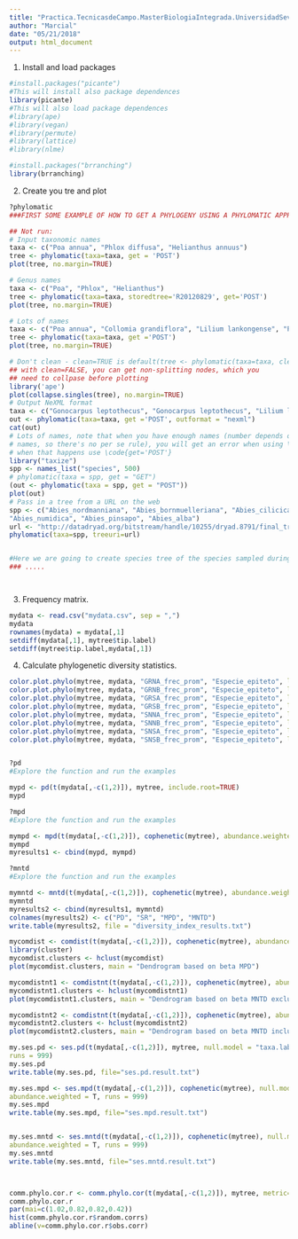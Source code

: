 ```yaml
---
title: "Practica.TecnicasdeCampo.MasterBiologiaIntegrada.UniversidadSevilla"
author: "Marcial"
date: "05/21/2018"
output: html_document
---
```

1. Install and load packages

```r
#install.packages("picante")
#This will install also package dependences
library(picante)
#This will also load package dependences
#library(ape)
#library(vegan)
#library(permute)
#library(lattice)
#library(nlme)

#install.packages("brranching")
library(brranching)

```

2. Create you tre and plot

```r

?phylomatic
###FIRST SOME EXAMPLE OF HOW TO GET A PHYLOGENY USING A PHYLOMATIC APPROACH

## Not run:
# Input taxonomic names
taxa <- c("Poa annua", "Phlox diffusa", "Helianthus annuus")
tree <- phylomatic(taxa=taxa, get = 'POST')
plot(tree, no.margin=TRUE)

# Genus names
taxa <- c("Poa", "Phlox", "Helianthus")
tree <- phylomatic(taxa=taxa, storedtree='R20120829', get='POST')
plot(tree, no.margin=TRUE)

# Lots of names
taxa <- c("Poa annua", "Collomia grandiflora", "Lilium lankongense", "Phlox diffusa", "Iteadaphne caudata", "Gagea sarmentosa", "Helianthus annuus")
tree <- phylomatic(taxa=taxa, get ='POST')
plot(tree, no.margin=TRUE)

# Don't clean - clean=TRUE is default(tree <- phylomatic(taxa=taxa, clean = FALSE))
## with clean=FALSE, you can get non-splitting nodes, which you
## need to collpase before plotting
library('ape')
plot(collapse.singles(tree), no.margin=TRUE)
# Output NeXML format
taxa <- c("Gonocarpus leptothecus", "Gonocarpus leptothecus", "Lilium lankongense")
out <- phylomatic(taxa=taxa, get ='POST', outformat = "nexml")
cat(out)
# Lots of names, note that when you have enough names (number depends on length of individual
# names, so there's no per se rule), you will get an error when using \code{get='GET'},
# when that happens use \code{get='POST'}
library("taxize")
spp <- names_list("species", 500)
# phylomatic(taxa = spp, get = "GET")
(out <- phylomatic(taxa = spp, get = "POST"))
plot(out)
# Pass in a tree from a URL on the web
spp <- c("Abies_nordmanniana", "Abies_bornmuelleriana", "Abies_cilicica", "Abies_cephalonica",
"Abies_numidica", "Abies_pinsapo", "Abies_alba")
url <- "http://datadryad.org/bitstream/handle/10255/dryad.8791/final_tree.tre?sequence=1"
phylomatic(taxa=spp, treeuri=url)


#Here we are going to create species tree of the species sampled during field work
### .....




```


3. Frequency matrix.

```r
mydata <- read.csv("mydata.csv", sep = ",")
mydata
rownames(mydata) = mydata[,1]
setdiff(mydata[,1], mytree$tip.label)
setdiff(mytree$tip.label,mydata[,1])

```

4. Calculate phylogenetic diversity statistics.

```r
color.plot.phylo(mytree, mydata, "GRNA_frec_prom", "Especie_epiteto", leg.cex = 0.6, main = "Gredos Norte Alto") 
color.plot.phylo(mytree, mydata, "GRNB_frec_prom", "Especie_epiteto", leg.cex = 0.6, main = "Gredos Norte Bajo") 
color.plot.phylo(mytree, mydata, "GRSA_frec_prom", "Especie_epiteto", leg.cex = 0.6, main = "Gredos Sur Alto") 
color.plot.phylo(mytree, mydata, "GRSB_frec_prom", "Especie_epiteto", leg.cex = 0.6, main = "Gredos Sur Bajo") 
color.plot.phylo(mytree, mydata, "SNNA_frec_prom", "Especie_epiteto", leg.cex = 0.6, main = "Sierra Nevada Norte Alto") 
color.plot.phylo(mytree, mydata, "SNNB_frec_prom", "Especie_epiteto", leg.cex = 0.6, main = "Sierra Nevada Norte Bajo") 
color.plot.phylo(mytree, mydata, "SNSA_frec_prom", "Especie_epiteto", leg.cex = 0.6, main = "Sierra Nevada Sur Alto") 
color.plot.phylo(mytree, mydata, "SNSB_frec_prom", "Especie_epiteto", leg.cex = 0.6, main = "Sierra Nevada Sur Bajo") 


?pd
#Explore the function and run the examples

mypd <- pd(t(mydata[,-c(1,2)]), mytree, include.root=TRUE)
mypd

?mpd
#Explore the function and run the examples

mympd <- mpd(t(mydata[,-c(1,2)]), cophenetic(mytree), abundance.weighted=T)
mympd
myresults1 <- cbind(mypd, mympd)

?mntd
#Explore the function and run the examples

mymntd <- mntd(t(mydata[,-c(1,2)]), cophenetic(mytree), abundance.weighted=T)
mymntd
myresults2 <- cbind(myresults1, mymntd)
colnames(myresults2) <- c("PD", "SR", "MPD", "MNTD")
write.table(myresults2, file = "diversity_index_results.txt")

mycomdist <- comdist(t(mydata[,-c(1,2)]), cophenetic(mytree), abundance.weighted=T)
library(cluster)
mycomdist.clusters <- hclust(mycomdist)
plot(mycomdist.clusters, main = "Dendrogram based on beta MPD")

mycomdistnt1 <- comdistnt(t(mydata[,-c(1,2)]), cophenetic(mytree), abundance.weighted=F, exclude.conspecifics = T)
mycomdistnt1.clusters <- hclust(mycomdistnt1)
plot(mycomdistnt1.clusters, main = "Dendrogram based on beta MNTD excluding conspecifics")

mycomdistnt2 <- comdistnt(t(mydata[,-c(1,2)]), cophenetic(mytree), abundance.weighted=F, exclude.conspecifics = F)
mycomdistnt2.clusters <- hclust(mycomdistnt2)
plot(mycomdistnt2.clusters, main = "Dendrogram based on beta MNTD including conspecifics")

my.ses.pd <- ses.pd(t(mydata[,-c(1,2)]), mytree, null.model = "taxa.labels",
runs = 999)
my.ses.pd
write.table(my.ses.pd, file="ses.pd.result.txt")

my.ses.mpd <- ses.mpd(t(mydata[,-c(1,2)]), cophenetic(mytree), null.model = "taxa.labels",
abundance.weighted = T, runs = 999)
my.ses.mpd
write.table(my.ses.mpd, file="ses.mpd.result.txt")


my.ses.mntd <- ses.mntd(t(mydata[,-c(1,2)]), cophenetic(mytree), null.model = "taxa.labels",
abundance.weighted = T, runs = 999)
my.ses.mntd
write.table(my.ses.mntd, file="ses.mntd.result.txt")



comm.phylo.cor.r <- comm.phylo.cor(t(mydata[,-c(1,2)]), mytree, metric="cij",null.model="sample.taxa.labels")
comm.phylo.cor.r
par(mai=c(1.02,0.82,0.82,0.42))
hist(comm.phylo.cor.r$random.corrs)
abline(v=comm.phylo.cor.r$obs.corr)

```

